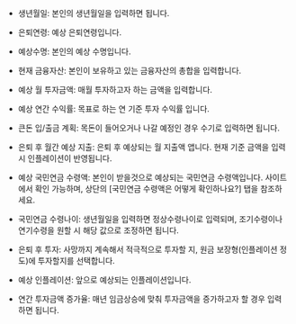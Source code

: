 - 생년월일: 본인의 생년월일을 입력하면 됩니다.

- 은퇴연령: 예상 은퇴연령입니다. 

- 예상수명: 본인의 예상 수명입니다.

- 현재 금융자산: 본인이 보유하고 있는 금융자산의 총합을 입력합니다.

- 예상 월 투자금액: 매월 투자하고자 하는 금액을 입력합니다.

- 예상 연간 수익률: 목표로 하는 연 기준 투자 수익률 입니다.

- 큰돈 입/출금 계획: 목돈이 들어오거나 나갈 예정인 경우 수기로 입력하면 됩니다.

- 은퇴 후 월간 예상 지출: 은퇴 후 예상되는 월 지출액 앱니다. 현재 기준 금액을 입력시 인플레이션이 반영됩니다.

- 예상 국민연금 수령액: 본인이 받을것으로 예상되는 국민연금 수령액입니다. 사이트에서 확인 가능하며, 상단의 [국민연금 수령액은 어떻게 확인하나요?] 탭을 참조하세요.

- 국민연금 수령나이: 생년월일을 입력하면 정상수령나이로 입력되며, 조기수령이나 연기수령을 원할 시 해당 값으로 조정하면 됩니다.

- 은퇴 후 투자: 사망까지 계속해서 적극적으로 투자할 지, 원금 보장형(인플레이션 정도)에 투자할지를 선택합니다.

- 예상 인플레이션: 앞으로 예상되는 인플레이션입니다.

- 연간 투자금액 증가율: 매년 임금상승에 맞춰 투자금액을 증가하고자 할 경우 입력하면 됩니다.
